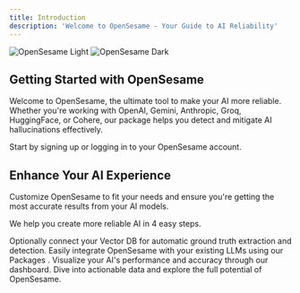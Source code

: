 ```yaml
---
title: Introduction
description: 'Welcome to OpenSesame - Your Guide to AI Reliability'
---
```


<img
  className="block dark:hidden"
  src="/images/oslogo.png"
  alt="OpenSesame Light"
/>
<img
  className="hidden dark:block"
  src="/images/oslogowhite.png"
  alt="OpenSesame Dark"
/>

## Getting Started with OpenSesame

Welcome to OpenSesame, the ultimate tool to make your AI more reliable. Whether you're working with OpenAI, Gemini, Anthropic, Groq, HuggingFace, or Cohere, our package helps you detect and mitigate AI hallucinations effectively.

<CardGroup cols={2}>
  <Card
    title="Sign Up or Log In"
    icon="pen-to-square"
    href="https://app.opensesame.dev/"
  >
    Start by signing up or logging in to your OpenSesame account.
  </Card>

</CardGroup>

## Enhance Your AI Experience

Customize OpenSesame to fit your needs and ensure you're getting the most accurate results from your AI models.

We help you create more reliable AI in 4 easy steps.

<CardGroup cols={2}>
  <Card
    title="Connect Vector Database"
    icon="database"
  >
    Optionally connect your Vector DB for automatic ground truth extraction and detection.
  </Card>
  <Card
    title="Integrate Package"
    icon="code"
  >
    Easily integrate OpenSesame with your existing LLMs using our Packages .
  </Card>
  <Card
    title="Visualize Data"
    icon="chart-line"
  >
    Visualize your AI's performance and accuracy through our dashboard.
  </Card>
  <Card
    title="Learn & Explore"
    icon="book-open-cover"
  >
    Dive into actionable data and explore the full potential of OpenSesame.
  </Card>
</CardGroup>
